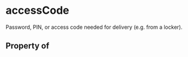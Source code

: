   

# accessCode

Password, PIN, or access code needed for delivery (e.g. from a locker).

## Property of



